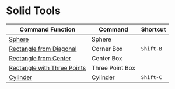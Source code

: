 # Solid Tools

| Command Function | Command | Shortcut |
| ------- | ------- | ------- |
| [Sphere](solid-tool/sphere)|Sphere||
| [Rectangle from Diagonal](solid-tool/corner-box)|Corner Box|`Shift-B`|
| [Rectangle from Center](solid-tool/center-box)|Center Box||
| [Rectangle with Three Points](solid-tool/three-point-box)|Three Point Box||
| [Cylinder](solid-tool/cylinder)|Cylinder|`Shift-C`|